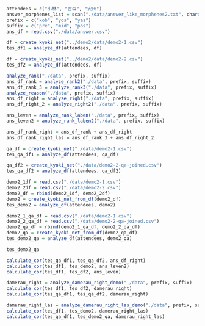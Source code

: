 
```r
attendees = c("小林", "吉森", "安田")
answer_morphenes_list = scan("./data/answer_like_morphenes2.txt", character(), quote = "")
prefix = c("kob", "yos", "yas")
suffix = c("pre", "mid", "pos")
ans_df = read.csv("./data/answer.csv")
```

```r
df = create_kyoki_net("../demo2/data/demo2-1.csv")
tes_df1 = analyze_df(attendees, df)

df = create_kyoki_net("../demo2/data/demo2-2.csv")
tes_df2 = analyze_df(attendees, df)
```


```r
analyze_rank("./data", prefix, suffix)
ans_df_rank = analyze_rank2("./data", prefix, suffix)
ans_df_rank_3 = analyze_rank3("./data", prefix, suffix)
analyze_reason("./data", prefix, suffix)
ans_df_right = analyze_right("./data", prefix, suffix)
ans_df_right_2 = analyze_right2("./data", prefix, suffix)

ans_leven = analyze_rank_laben("./data", prefix, suffix)
ans_leven2 = analyze_rank_laben2("./data", prefix, suffix)

ans_df_rank_right = ans_df_rank + ans_df_right
ans_df_rank_right_las = ans_df_rank_3 + ans_df_right_2
```


```r
qa_df = create_kyoki_net("./data/demo2-1.csv")
tes_qa_df1 = analyze_df(attendees, qa_df)

qa_df2 = create_kyoki_net("./data/demo2-2-qa-joined.csv")
tes_qa_df2 = analyze_df(attendees, qa_df2)

demo2_1df = read.csv("./data/demo2-1.csv")
demo2_2df = read.csv("./data/demo2-2.csv")
demo2_df = rbind(demo2_1df, demo2_2df)
demo2 = create_kyoki_net_from_df(demo2_df)
tes_demo2 = analyze_df(attendees, demo2)

demo2_1_qa_df = read.csv("./data/demo2-1.csv")
demo2_2_qa_df = read.csv("./data/demo2-2-qa-joined.csv")
demo2_qa_df = rbind(demo2_1_qa_df, demo2_2_qa_df)
demo2_qa = create_kyoki_net_from_df(demo2_qa_df)
tes_demo2_qa = analyze_df(attendees, demo2_qa)

tes_demo2_qa

calculate_cor(tes_qa_df1, tes_qa_df2, ans_df_right)
calculate_cor(tes_df1, tes_demo2, ans_leven2)
calculate_cor(tes_df1, tes_df2, ans_leven)

damerau_right = analyze_damerau_right_demo("./data", prefix, suffix)
calculate_cor(tes_df1, tes_df2, damerau_right)
calculate_cor(tes_qa_df1, tes_qa_df2, damerau_right)

damerau_right_las = analyze_damerau_right_las_demo("./data", prefix, suffix)
calculate_cor(tes_df1, tes_demo2, damerau_right_las)
calculate_cor(tes_qa_df1, tes_demo2_qa, damerau_right_las)
```

